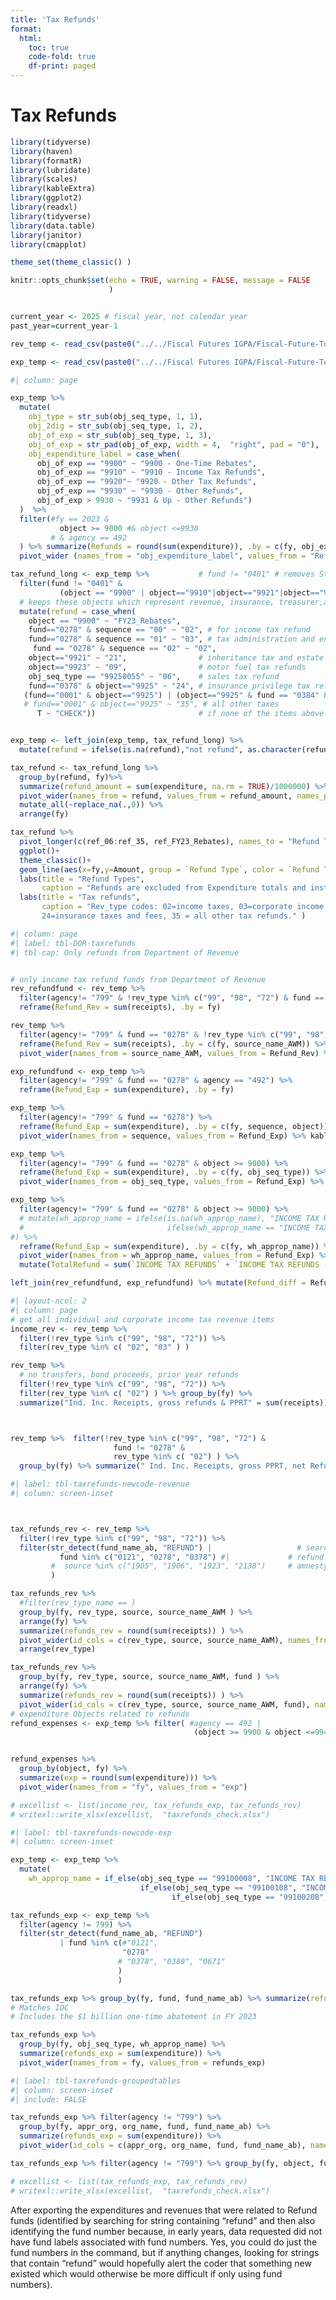 ```yaml
---
title: 'Tax Refunds'
format: 
  html:
    toc: true
    code-fold: true
    df-print: paged
---
```


# Tax Refunds {#sec-taxrefunds}

```r

library(tidyverse)
library(haven)
library(formatR)
library(lubridate)
library(scales)
library(kableExtra)
library(ggplot2)
library(readxl)
library(tidyverse)
library(data.table)
library(janitor)
library(cmapplot)

theme_set(theme_classic() )

knitr::opts_chunk$set(echo = TRUE, warning = FALSE, message = FALSE
                      )


current_year <- 2025 # fiscal year, not calendar year
past_year=current_year-1

rev_temp <- read_csv(paste0("../../Fiscal Futures IGPA/Fiscal-Future-Topics/data/FY", current_year, " Files/rev_temp.csv"))

exp_temp <- read_csv(paste0("../../Fiscal Futures IGPA/Fiscal-Future-Topics/data/FY", current_year, " Files/exp_temp.csv"))
```

```r
#| column: page

exp_temp %>% 
  mutate(
    obj_type = str_sub(obj_seq_type, 1, 1),
    obj_2dig = str_sub(obj_seq_type, 1, 2),
    obj_of_exp = str_sub(obj_seq_type, 1, 3),
    obj_of_exp = str_pad(obj_of_exp, width = 4,  "right", pad = "0"),
    obj_expenditure_label = case_when(
      obj_of_exp == "9900" ~ "9900 - One-Time Rebates",
      obj_of_exp == "9910" ~ "9910 - Income Tax Refunds",
      obj_of_exp == "9920"~ "9920 - Other Tax Refunds",
      obj_of_exp == "9930" ~ "9930 - Other Refunds",
      obj_of_exp > 9930 ~ "9931 & Up - Other Refunds")
  )  %>%
  filter(#fy == 2023 & 
           object >= 9000 #& object <=9930
         # & agency == 492
  ) %>% summarize(Refunds = round(sum(expenditure)), .by = c(fy, obj_expenditure_label )) %>% 
  pivot_wider (names_from = "obj_expenditure_label", values_from = "Refunds") %>% arrange(fy) 

```


```r
tax_refund_long <- exp_temp %>%           # fund != "0401" # removes State Trust Funds
  filter(fund != "0401" &
           (object == "9900" | object=="9910"|object=="9921"|object=="9923"|object=="9925")) %>%
  # keeps these objects which represent revenue, insurance, treasurer,and financial and professional reg tax refunds
  mutate(refund = case_when(
    object == "9900" ~ "FY23_Rebates",
    fund=="0278" & sequence == "00" ~ "02", # for income tax refund
    fund=="0278" & sequence == "01" ~ "03", # tax administration and enforcement and tax operations become corporate income tax refund
     fund == "0278" & sequence == "02" ~ "02",
    object=="9921" ~ "21",                # inheritance tax and estate tax refund appropriation
    object=="9923" ~ "09",                # motor fuel tax refunds
    obj_seq_type == "99250055" ~ "06",    # sales tax refund
    fund=="0378" & object=="9925" ~ "24", # insurance privilege tax refund
   (fund=="0001" & object=="9925") | (object=="9925" & fund == "0384" & fy == 2023) ~ "35", # all other taxes
   # fund=="0001" & object=="9925" ~ "35", # all other taxes
      T ~ "CHECK"))                       # if none of the items above apply to the observations, then code them as CHECK 


exp_temp <- left_join(exp_temp, tax_refund_long) %>%
  mutate(refund = ifelse(is.na(refund),"not refund", as.character(refund)))

tax_refund <- tax_refund_long %>% 
  group_by(refund, fy)%>%
  summarize(refund_amount = sum(expenditure, na.rm = TRUE)/1000000) %>%
  pivot_wider(names_from = refund, values_from = refund_amount, names_prefix = "ref_") %>%
  mutate_all(~replace_na(.,0)) %>%
  arrange(fy)

tax_refund %>%
  pivot_longer(c(ref_06:ref_35, ref_FY23_Rebates), names_to = "Refund Type", values_to = "Amount") %>%
  ggplot()+
  theme_classic()+
  geom_line(aes(x=fy,y=Amount, group = `Refund Type`, color = `Refund Type`))+
  labs(title = "Refund Types",
       caption = "Refunds are excluded from Expenditure totals and instead subtracted from Revenue totals") +
  labs(title = "Tax refunds",
       caption = "Rev_type codes: 02=income taxes, 03=corporate income taxes, 06=sales tax, 09=motor fuel tax,
       24=insurance taxes and fees, 35 = all other tax refunds." )
```


```r
#| column: page
#| label: tbl-DOR-taxrefunds
#| tbl-cap: Only refunds from Department of Revenue


# only income tax refund funds from Department of Revenue
rev_refundfund <- rev_temp %>% 
  filter(agency!= "799" & !rev_type %in% c("99", "98", "72") & fund == "0278" & agency == "492") %>% 
  reframe(Refund_Rev = sum(receipts), .by = fy)

rev_temp %>% 
  filter(agency!= "799" & fund == "0278" & !rev_type %in% c("99", "98", "72")) %>% 
  reframe(Refund_Rev = sum(receipts), .by = c(fy, source_name_AWM)) %>% 
  pivot_wider(names_from = source_name_AWM, values_from = Refund_Rev) %>% kable %>%  kable_classic()

exp_refundfund <- exp_temp %>% 
  filter(agency!= "799" & fund == "0278" & agency == "492") %>% 
  reframe(Refund_Exp = sum(expenditure), .by = fy)

exp_temp %>% 
  filter(agency!= "799" & fund == "0278") %>% 
  reframe(Refund_Exp = sum(expenditure), .by = c(fy, sequence, object)) %>%
  pivot_wider(names_from = sequence, values_from = Refund_Exp) %>% kable %>%  kable_classic()

exp_temp %>% 
  filter(agency!= "799" & fund == "0278" & object >= 9000) %>% 
  reframe(Refund_Exp = sum(expenditure), .by = c(fy, obj_seq_type)) %>%
  pivot_wider(names_from = obj_seq_type, values_from = Refund_Exp) %>% kable %>%  kable_classic()

exp_temp %>% 
  filter(agency!= "799" & fund == "0278" & object >= 9000) %>% 
  # mutate(wh_approp_name = ifelse(is.na(wh_approp_name), "INCOME TAX REFUNDS",
  #                                ifelse(wh_approp_name == "INCOME TAX REFUND (RETURN DD)", "INCOME TAX REFUNDS (RETURN DD)", wh_approp_name) )
#) %>% 
  reframe(Refund_Exp = sum(expenditure), .by = c(fy, wh_approp_name)) %>%
  pivot_wider(names_from = wh_approp_name, values_from = Refund_Exp) %>%
  mutate(TotalRefund = sum(`INCOME TAX REFUNDS` + `INCOME TAX REFUNDS (RETURN DD)` + `INCOME TAX REFUNDS (UNITARY)` + `INCOME TAX REFUNDS (NON-UNI)` + `ONE TIME TAX REBATES`, na.rm=TRUE ) ) %>% kable %>%  kable_classic()

left_join(rev_refundfund, exp_refundfund) %>% mutate(Refund_diff = Refund_Rev - Refund_Exp) %>% kable %>%  kable_classic()
```

```r
#| layout-ncol: 2
#| column: page
# get all individual and corporate income tax revenue items 
income_rev <- rev_temp %>% 
  filter(!rev_type %in% c("99", "98", "72")) %>%
  filter(rev_type %in% c( "02", "03" ) )

rev_temp %>%  
  # no transfers, bond proceeds, prior year refunds
  filter(!rev_type %in% c("99", "98", "72")) %>%
  filter(rev_type %in% c( "02") ) %>% group_by(fy) %>% 
  summarize("Ind. Inc. Receipts, gross refunds & PPRT" = sum(receipts))



rev_temp %>%  filter(!rev_type %in% c("99", "98", "72") &
                       fund != "0278" &
                       rev_type %in% c( "02") ) %>% 
  group_by(fy) %>% summarize(" Ind. Inc. Receipts, gross PPRT, net Refunds" = sum(receipts))

```

```r
#| label: tbl-taxrefunds-newcode-revenue
#| column: screen-inset



tax_refunds_rev <- rev_temp %>% 
  filter(!rev_type %in% c("99", "98", "72")) %>%
  filter(str_detect(fund_name_ab, "REFUND") |                   # search string for refund, just in case
           fund %in% c("0121", "0278", "0378") #|             # refund funds
         #  source %in% c("1905", "1906", "1923", "2138")     # amnesty rev sources
         )

tax_refunds_rev %>% 
  #filter(rev_type_name == )
  group_by(fy, rev_type, source, source_name_AWM ) %>% 
  arrange(fy) %>%
  summarize(refunds_rev = round(sum(receipts)) ) %>% 
  pivot_wider(id_cols = c(rev_type, source, source_name_AWM), names_from = fy, values_from = refunds_rev) %>%
  arrange(rev_type)

tax_refunds_rev %>% 
  group_by(fy, rev_type, source, source_name_AWM, fund ) %>% 
  arrange(fy) %>%
  summarize(refunds_rev = round(sum(receipts)) ) %>% 
  pivot_wider(id_cols = c(rev_type, source, source_name_AWM, fund), names_from = fy, values_from = refunds_rev)
# expenditure Objects related to refunds 
refund_expenses <- exp_temp %>% filter( #agency == 492 | 
                                         (object >= 9900 & object <=9941) & expenditure > 0) 


refund_expenses %>% 
  group_by(object, fy) %>% 
  summarize(exp = round(sum(expenditure))) %>% 
  pivot_wider(names_from = "fy", values_from = "exp")

# excellist <- list(income_rev, tax_refunds_exp, tax_refunds_rev)
# writexl::write_xlsx(excellist,  "taxrefunds_check.xlsx")

```

```r
#| label: tbl-taxrefunds-newcode-exp
#| column: screen-inset

exp_temp <- exp_temp %>% 
  mutate(
    wh_approp_name = if_else(obj_seq_type == "99100008", "INCOME TAX REFUNDS (UNITARY)", 
                             if_else(obj_seq_type == "99100108", "INCOME TAX REFUNDS (NON-UNI)", 
                                    if_else(obj_seq_type == "99100208", "INCOME TAX REFUNDS (RETURN DD)", as.character(wh_approp_name)), as.character(wh_approp_name))))

tax_refunds_exp <- exp_temp %>% 
  filter(agency != 799) %>%
  filter(str_detect(fund_name_ab, "REFUND")
           | fund %in% c(#"0121", 
                         "0278" 
                        # "0378", "0380", "0671"
                        )
                        )

tax_refunds_exp %>% group_by(fy, fund, fund_name_ab) %>% summarize(refunds_exp = sum(expenditure)) %>% pivot_wider(id_cols = c(fund, fund_name_ab), names_from = fy, values_from = refunds_exp)
# Matches IOC
# Includes the $1 billion one-time abatement in FY 2023

tax_refunds_exp %>% 
  group_by(fy, obj_seq_type, wh_approp_name) %>% 
  summarize(refunds_exp = sum(expenditure)) %>% 
  pivot_wider(names_from = fy, values_from = refunds_exp)
```

```r
#| label: tbl-taxrefunds-groupedtables
#| column: screen-inset
#| include: FALSE

tax_refunds_exp %>% filter(agency != "799") %>% 
  group_by(fy, appr_org, org_name, fund, fund_name_ab) %>%
  summarize(refunds_exp = sum(expenditure)) %>%
  pivot_wider(id_cols = c(appr_org, org_name, fund, fund_name_ab), names_from = fy, values_from = refunds_exp)

tax_refunds_exp %>% filter(agency != "799") %>% group_by(fy, object, fund, fund_name_ab) %>% summarize(refunds_exp = sum(expenditure)) %>% pivot_wider(id_cols = c(object, fund, fund_name_ab), names_from = fy, values_from = refunds_exp) %>% arrange(object)

# excellist <- list(tax_refunds_exp, tax_refunds_rev)
# writexl::write_xlsx(excellist,  "taxrefunds_check.xlsx")

```

After exporting the expenditures and revenues that were related to Refund funds (identified by searching for string containing "refund" and then also identifying the fund number because, in early years, data requested did not have fund labels associated with fund numbers. Yes, you could do just the fund numbers in the command, but if anything changes, looking for strings that contain "refund" would hopefully alert the coder that something new existed which would otherwise be more difficult if only using fund numbers).
